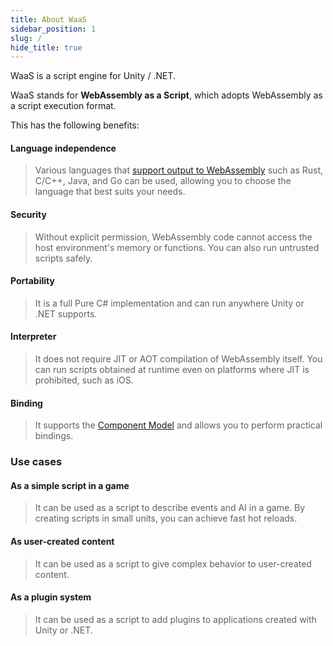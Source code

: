 ```yaml
---
title: About WaaS
sidebar_position: 1
slug: /
hide_title: true
---
```



<SocialImage />

WaaS is a script engine for Unity / .NET.

WaaS stands for **WebAssembly as a Script**, which adopts WebAssembly as a script execution format.

This has the following benefits:

#### Language independence

> Various languages that [support output to WebAssembly](https://github.com/appcypher/awesome-wasm-langs) such as Rust, C/C++, Java, and Go can be used, allowing you to choose the language that best suits your needs.

#### Security

> Without explicit permission, WebAssembly code cannot access the host environment's memory or functions.
> You can also run untrusted scripts safely.

#### Portability

> It is a full Pure C# implementation and can run anywhere Unity or .NET supports.

#### Interpreter

> It does not require JIT or AOT compilation of WebAssembly itself.
> You can run scripts obtained at runtime even on platforms where JIT is prohibited, such as iOS.

#### Binding

> It supports the [Component Model](https://component-model.bytecodealliance.org/) and allows you to perform practical bindings.

### Use cases

#### As a simple script in a game

> It can be used as a script to describe events and AI in a game.
> By creating scripts in small units, you can achieve fast hot reloads.

#### As user-created content

> It can be used as a script to give complex behavior to user-created content.

#### As a plugin system

> It can be used as a script to add plugins to applications created with Unity or .NET.
